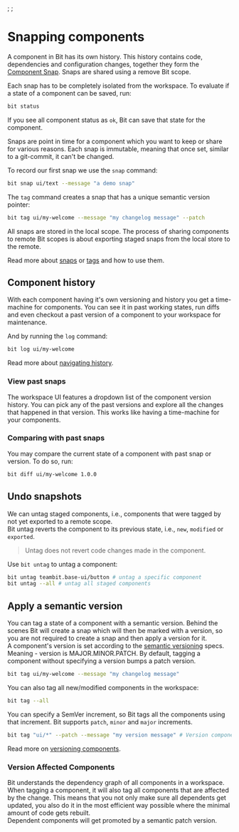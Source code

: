 ;
;

# Snapping components

A component in Bit has its own history. This history contains code, dependencies and configuration changes, together they form the [Component Snap](/components/snaps). Snaps are shared using a remove Bit scope.

Each snap has to be completely isolated from the workspace. To evaluate if a state of a component can be saved, run:

```bash
bit status
```

If you see all component status as `ok`, Bit can save that state for the component.

Snaps are point in time for a component which you want to keep or share for various reasons. Each snap is immutable, meaning that once set, similar to a git-commit, it can't be changed.

To record our first snap we use the `snap` command:

```bash
bit snap ui/text --message "a demo snap"
```

The `tag` command creates a snap that has a unique semantic version pointer:

```bash
bit tag ui/my-welcome --message "my changelog message" --patch
```

All snaps are stored in the local scope. The process of sharing components to remote Bit scopes is about exporting staged snaps from the local store to the remote.

Read more about [snaps](/components/snaps) or [tags](/components/tags) and how to use them.

## Component history

With each component having it's own versioning and history you get a time-machine for components. You can see it in past working states, run diffs and even checkout a past version of a component to your workspace for maintenance.  



And by running the `log` command:

```bash
bit log ui/my-welcome
```

Read more about [navigating history](/components/navigating-history).

### View past snaps

The workspace UI features a dropdown list of the component version history. You can pick any of the past versions and explore all the changes that happened in that version. This works like having a time-machine for your components.



### Comparing with past snaps

You may compare the current state of a component with past snap or version. To do so, run:

```bash
bit diff ui/my-welcome 1.0.0
```

## Undo snapshots

We can untag staged components, i.e., components that were tagged by not yet exported to a remote scope.  
Bit untag reverts the component to its previous state, i.e., `new`, `modified` or `exported`.

> Untag does not revert code changes made in the component.

Use `bit untag` to untag a component:

```bash title="examples for untag"
bit untag teambit.base-ui/button # untag a specific component
bit untag --all # untag all staged components
```

## Apply a semantic version

You can tag a state of a component with a semantic version. Behind the scenes Bit will create a snap which will then be marked with a version, so you are not required to create a snap and then apply a version for it.  
A component's version is set according to the [semantic versioning](https://semver.org/) specs. Meaning - version is MAJOR.MINOR.PATCH. By default, tagging a component without specifying a version bumps a patch version.

```bash
bit tag ui/my-welcome --message "my changelog message"
```

You can also tag all new/modified components in the workspace:

```bash
bit tag --all
```

You can specify a SemVer increment, so Bit tags all the components using that increment. Bit supports `patch`, `minor` and `major` increments.

```bash
bit tag "ui/*" --patch --message "my version message" # Version components matching the pattern with a patch vesion.
```

Read more on [versioning components](/components/tags).

### Version Affected Components

Bit understands the dependency graph of all components in a workspace. When tagging a component, it will also tag all components that are affected by the change. This means that you not only make sure all dependents get updated, you also do it in the most efficient way possible where the minimal amount of code gets rebuilt.  
Dependent components will get promoted by a semantic patch version.

